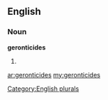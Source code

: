 ==English==

===Noun===
'''geronticides'''

# {{plural of|[[geronticide]]}}

[[Category:English plurals]]

[[ar:geronticides]]
[[my:geronticides]]